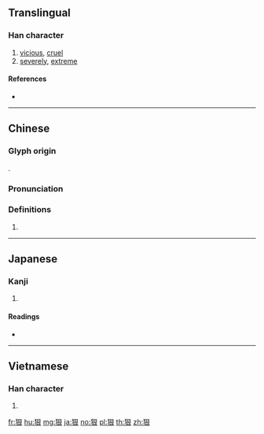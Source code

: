 {{character info/new}}
{{also|狼}}
==Translingual==

===Han character===
{{Han char|rn=94|rad=犬|as=06|sn=9|four=47232|canj=KHAV|ids=⿰犭艮}}

# [[vicious]], [[cruel]]
# [[severely]], [[extreme]]

====References====
* {{Han ref|kx=0710.020|dkj=20362|dj=1122.090|hdz=21346.100|uh=72E0|ud=29408|bh=ACBD|bd=44221}}

----

==Chinese==
{{zh-forms}}

===Glyph origin===
{{Han etym}}
{{Han compound|犬|艮|ls=psc|c1=s|c2=p|alt1=犭}}.

===Pronunciation===
{{zh-pron
|m=hěn
|c=han2
|h=pfs=
|md=
|mn=
|w=
|mc=
|oc=
|cat=
}}

===Definitions===
{{zh-hanzi}}

# {{rfdef|lang=zh}}

----

==Japanese==

===Kanji===
{{ja-kanji|grade=|rs=犬06}}

# {{defn|lang=ja|sort=犬06}}

====Readings====
* {{ja-readings|on=[[がん]] (gan), [[こん]] (kon)|kun=[[もとる]] (motoru)}}

----

==Vietnamese==

===Han character===
{{vi-hantu|[[ngận]]|rs=犬06}}

# {{defn|lang=vi|sort=犬06}}

[[fr:狠]]
[[hu:狠]]
[[mg:狠]]
[[ja:狠]]
[[no:狠]]
[[pl:狠]]
[[th:狠]]
[[zh:狠]]